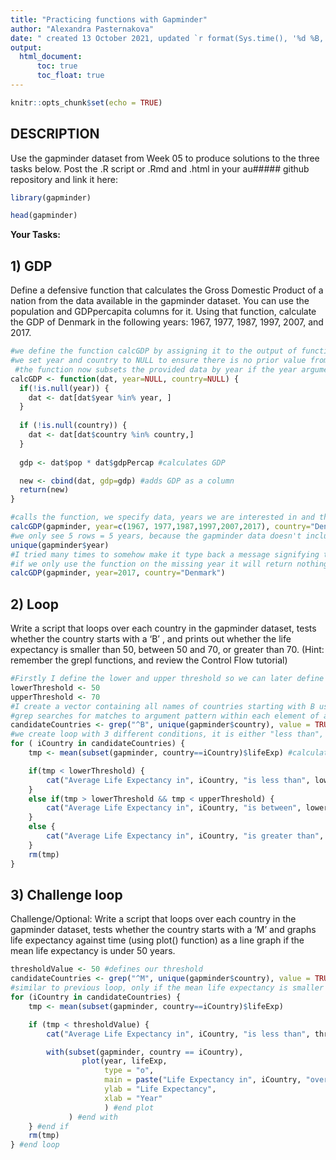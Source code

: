 ---
title: "Practicing functions with Gapminder"
author: "Alexandra Pasternakova"
date: " created 13 October 2021, updated `r format(Sys.time(), '%d %B, %Y')`"
output: 
  html_document:
      toc: true
      toc_float: true
---

```{r setup, include = FALSE}
knitr::opts_chunk$set(echo = TRUE)
```
## DESCRIPTION

Use the gapminder dataset from Week 05 to produce solutions to the three tasks below. Post the .R script or .Rmd and .html in your au##### github repository and link it here:

```{r, echo=FALSE, results = FALSE, message = FALSE, warning=FALSE}
library(gapminder)
```


```{r Inspecting data}
head(gapminder)

```

**Your Tasks:**

## 1) GDP
Define a defensive function that calculates the Gross Domestic Product of a nation from the data available in the gapminder dataset. You can use the population and GDPpercapita columns for it. Using that function, calculate the GDP of Denmark in the following years: 1967, 1977, 1987, 1997, 2007, and 2017.

```{r Calculating GDP}
#we define the function calcGDP by assigning it to the output of function()
#we set year and country to NULL to ensure there is no prior value from some code we ran before, it will stay NULL until we specify otherwise
 #the function now subsets the provided data by year if the year argument isn’t empty, then subsets the result by  country if the country argument isn’t empty
calcGDP <- function(dat, year=NULL, country=NULL) {
  if(!is.null(year)) { 
    dat <- dat[dat$year %in% year, ]
  }
  
  if (!is.null(country)) {
    dat <- dat[dat$country %in% country,]
  }
  
  gdp <- dat$pop * dat$gdpPercap #calculates GDP

  new <- cbind(dat, gdp=gdp) #adds GDP as a column
  return(new)
}

#calls the function, we specify data, years we are interested in and the country name
calcGDP(gapminder, year=c(1967, 1977,1987,1997,2007,2017), country="Denmark")
#we only see 5 rows = 5 years, because the gapminder data doesn't include year 2017 as we can see here
unique(gapminder$year)
#I tried many times to somehow make it type back a message signifying that some data (2017) is missing but can`t seem to make it work properly
#if we only use the function on the missing year it will return nothing because the values are NULL so it does serve the purpose of not creating "wrong" data
calcGDP(gapminder, year=2017, country="Denmark")

```

## 2) Loop
Write a script that loops over each country in the gapminder dataset, tests whether the country starts with a ‘B’ , and prints out whether the life expectancy is smaller than 50, between 50 and 70, or greater than 70. (Hint: remember the grepl functions, and review the Control Flow tutorial)

```{r Looping over countries}
#Firstly I define the lower and upper threshold so we can later define our conditions
lowerThreshold <- 50 
upperThreshold <- 70
#I create a vector containing all names of countries starting with B using grep function 
#grep searches for matches to argument pattern within each element of a character vector - in our case the starting letter B, we let the function to sift through all the country names using unique function 
candidateCountries <- grep("^B", unique(gapminder$country), value = TRUE)
#we create loop with 3 different conditions, it is either "less than", "between" or "greater than", we specify what to print if the condition is met
for ( iCountry in candidateCountries) {
    tmp <- mean(subset(gapminder, country==iCountry)$lifeExp) #calculates the mean life expectancy for the country currently in the loop

    if(tmp < lowerThreshold) {
        cat("Average Life Expectancy in", iCountry, "is less than", lowerThreshold, "\n") #prints the text with the country currently in the loop, same logic follows
    } 
    else if(tmp > lowerThreshold && tmp < upperThreshold) {
        cat("Average Life Expectancy in", iCountry, "is between", lowerThreshold, "and", upperThreshold, "\n")
    } 
    else {
        cat("Average Life Expectancy in", iCountry, "is greater than", upperThreshold, "\n")
    }
    rm(tmp)
}

```

## 3) Challenge loop
Challenge/Optional: Write a script that loops over each country in the gapminder dataset, tests whether the country starts with a ‘M’ and graphs life expectancy against time (using plot() function) as a line graph if the mean life expectancy is under 50 years.

```{r Challenging the programming gods}
thresholdValue <- 50 #defines our threshold
candidateCountries <- grep("^M", unique(gapminder$country), value = TRUE) #find all countries starting with M 
#similar to previous loop, only if the mean life expectancy is smaller than threshold value, the program plots it against time
for (iCountry in candidateCountries) {
    tmp <- mean(subset(gapminder, country==iCountry)$lifeExp)

    if (tmp < thresholdValue) {
        cat("Average Life Expectancy in", iCountry, "is less than", thresholdValue, "plotting life expectancy graph... \n")

        with(subset(gapminder, country == iCountry),
                plot(year, lifeExp,
                     type = "o",
                     main = paste("Life Expectancy in", iCountry, "over time"),
                     ylab = "Life Expectancy",
                     xlab = "Year"
                     ) #end plot
             ) #end with
    } #end if
    rm(tmp)
} #end loop

```


